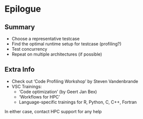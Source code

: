 # Epilogue

## Summary

::: {.incremental}
- Choose a representative testcase
- Find the optimal runtime setup for testcase (profiling?)
- Test concurrency
- Repeat on multiple architectures (if possible)
:::

## Extra Info

::: {.incremental}
- Check out 'Code Profiling Workshop' by Steven Vandenbrande
- VSC Trainings:
    + 'Code optimization' (by Geert Jan Bex)
    + 'Workflows for HPC'
    + Language-specific trainings for R, Python, C, C++, Fortran
:::

::: {.callout-tip .fragment}
In either case, contact HPC support for any help
:::
